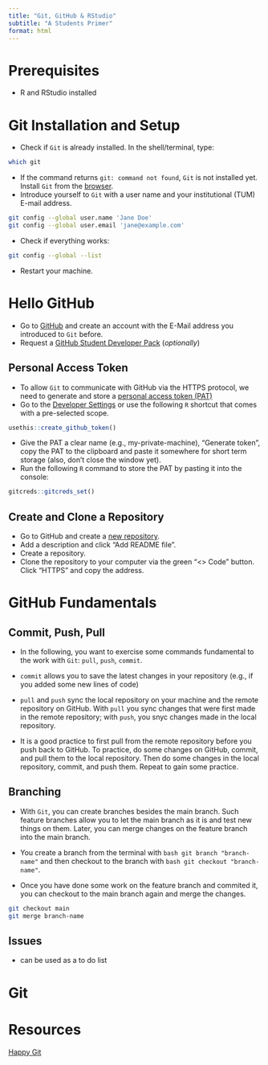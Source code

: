 ```yaml
---
title: "Git, GitHub & RStudio"
subtitle: "A Students Primer"
format: html
---
```


# Prerequisites

- R and RStudio installed

# Git Installation and Setup 

- Check if  `Git` is already installed. In the shell/terminal, type:

``` bash
which git
```

- If the command returns `git: command not found`, `Git` is not installed yet. Install `Git` from the [browser](ttps://git-scm.com/downloads). 
- Introduce yourself to `Git` with a user name and your institutional (TUM) E-mail address.

``` bash
git config --global user.name 'Jane Doe'
git config --global user.email 'jane@example.com'
```

- Check if everything works: 

``` bash
git config --global --list
```
- Restart your machine.

# Hello GitHub 

- Go to [GitHub](https://github.com) and create an account with the E-Mail address you introduced to `Git` before.
- Request a [GitHub Student Developer Pack](https://education.github.com/pack) (*optionally*)

## Personal Access Token 

- To allow `Git` to communicate with GitHub via the HTTPS protocol, we need to generate and store a [personal access token (PAT)](https://github.com/settings/tokens)
- Go to the [Developer Settings](https://github.com/settings/tokens) or use the following `R` shortcut that comes with a pre-selected scope.

```r
usethis::create_github_token()
```

- Give the PAT a clear name (e.g., my-private-machine), "Generate token", copy the PAT to the clipboard and paste it somewhere for short term storage (also, don't close the window yet).
- Run the following `R` command to store the PAT by pasting it into the console:

```r
gitcreds::gitcreds_set()
```

## Create and Clone a Repository

- Go to GitHub and create a [new repository](https://github.com/new).
- Add a description and click "Add README file".
- Create a repository.
- Clone the repository to your computer via the green "<> Code" button. Click "HTTPS" and copy the address.


# GitHub Fundamentals

## Commit, Push, Pull

- In the following, you want to exercise some commands fundamental to the work with `Git`: `pull`, `push`, `commit`.

- `commit` allows you to save the latest changes in your repository (e.g., if you added some new lines of code)

- `pull` and `push` sync the local repository on your machine and the remote repository on GitHub. 
With `pull` you sync changes that were first made in the remote repository; with `push`, you snyc changes made in the local repository.

- It is a good practice to first pull from the remote repository before you push back to GitHub. To practice, do some changes on GitHub, commit, and pull them to the local repository. Then do some changes in the local repository, commit, and push them. Repeat to gain some practice.

## Branching

- With `Git`, you can create branches besides the main branch. Such feature branches allow you to let the main branch as it is and test new things on them. Later, you can merge changes on the feature branch into the main branch.

- You create a branch from the terminal with `bash git branch "branch-name"` and then checkout to the branch with `bash git checkout "branch-name"`.

- Once you have done some work on the feature branch and commited it, you can checkout to the main branch again and merge the changes. 

``` bash
git checkout main
git merge branch-name
```

## Issues

- can be used as a to do list



# Git


# Resources

[Happy Git](Happy Git and GitHub for the useR)




